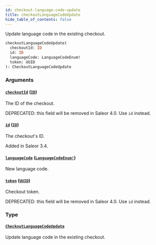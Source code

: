 ```yaml
---
id: checkout-language-code-update
title: checkoutLanguageCodeUpdate
hide_table_of_contents: false
---
```


Update language code in the existing checkout.

```graphql
checkoutLanguageCodeUpdate(
  checkoutId: ID
  id: ID
  languageCode: LanguageCodeEnum!
  token: UUID
): CheckoutLanguageCodeUpdate
```

### Arguments

#### [`checkoutId`](#) ([`ID`](../../../developer/api-reference/scalars/id))

The ID of the checkout.

DEPRECATED: this field will be removed in Saleor 4.0. Use `id` instead.

#### [`id`](#) ([`ID`](../../../developer/api-reference/scalars/id))

The checkout's ID.

Added in Saleor 3.4.

#### [`languageCode`](#) ([`LanguageCodeEnum!`](../../../developer/api-reference/enums/language-code-enum))

New language code.

#### [`token`](#) ([`UUID`](../../../developer/api-reference/scalars/uuid))

Checkout token.

DEPRECATED: this field will be removed in Saleor 4.0. Use `id` instead.

### Type

#### [`CheckoutLanguageCodeUpdate`](../../../developer/api-reference/objects/checkout-language-code-update)

Update language code in the existing checkout.
